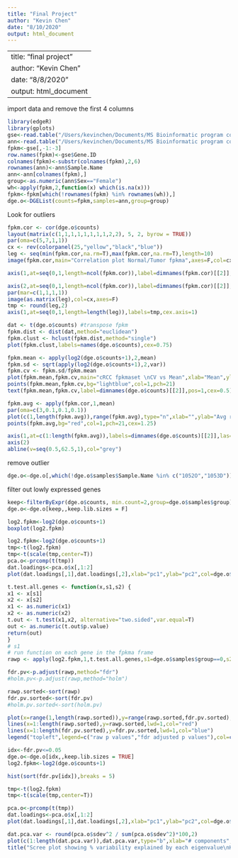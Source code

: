 ```yaml
---
title: "Final Project"
author: "Kevin Chen"
date: "8/10/2020"
output: html_document
---
```


---
title: "final project"
author: "Kevin Chen"
date: "8/8/2020"
output: html_document
---




import data and remove the first 4 columns
```r
library(edgeR)
library(gplots)
gse<-read.table("/Users/kevinchen/Documents/MS Bioinformatic program courses and supplement courses/summer 2020/Gene Expression Data Analysis and Visualization/FInal Project/GSE83931/GSE83931_Counts_and_FPKM.txt",header=T,sep="\t")
ann<-read.table("/Users/kevinchen/Documents/MS Bioinformatic program courses and supplement courses/summer 2020/Gene Expression Data Analysis and Visualization/FInal Project/GSE83931/annotation.txt",header=T,sep="\t")
fpkm<-gse[,-1:-3]
row.names(fpkm)<-gse$Gene.ID
colnames(fpkm)<-substr(colnames(fpkm),2,6)
rownames(ann)<-ann$Sample.Name
ann<-ann[colnames(fpkm),]
group<-as.numeric(ann$Sex=="Female")
wh<-apply(fpkm,2,function(x) which(is.na(x)))
fpkm<-fpkm[which(!rownames(fpkm) %in% rownames(wh)),]
dge.o<-DGEList(counts=fpkm,samples=ann,group=group)
```

Look for outliers 

```r
fpkm.cor <- cor(dge.o$counts)
layout(matrix(c(1,1,1,1,1,1,1,1,2,2), 5, 2, byrow = TRUE))
par(oma=c(5,7,1,1))
cx <- rev(colorpanel(25,"yellow","black","blue"))
leg <- seq(min(fpkm.cor,na.rm=T),max(fpkm.cor,na.rm=T),length=10) 
image(fpkm.cor,main="Correlation plot Normal/Tumor fpkma",axes=F,col=cx)

axis(1,at=seq(0,1,length=ncol(fpkm.cor)),label=dimnames(fpkm.cor)[[2]],cex.axis=0.9,las=2)

axis(2,at=seq(0,1,length=ncol(fpkm.cor)),label=dimnames(fpkm.cor)[[2]],cex.axis=0.9,las=2)
par(mar=c(1,1,1,1))
image(as.matrix(leg),col=cx,axes=F)
tmp <- round(leg,2) 
axis(1,at=seq(0,1,length=length(leg)),labels=tmp,cex.axis=1)
```
```r
dat <- t(dge.o$counts) #transpose fpkm 
fpkm.dist <- dist(dat,method="euclidean") 
fpkm.clust <- hclust(fpkm.dist,method="single") 
plot(fpkm.clust,labels=names(dge.o$counts),cex=0.75)
```


```r
fpkm.mean <- apply(log2(dge.o$counts+1),2,mean) 
fpkm.sd <- sqrt(apply(log2(dge.o$counts+1),2,var)) 
fpkm.cv <- fpkm.sd/fpkm.mean
plot(fpkm.mean,fpkm.cv,main="cRCC fpkmaset \nCV vs Mean",xlab="Mean",ylab="CV",col='blue',cex=1.5,type="n") 
points(fpkm.mean,fpkm.cv,bg="lightblue",col=1,pch=21)
text(fpkm.mean,fpkm.cv,label=dimnames(dge.o$counts)[[2]],pos=1,cex=0.5)
```


```r
fpkm.avg <- apply(fpkm.cor,1,mean)
par(oma=c(3,0.1,0.1,0.1))
plot(c(1,length(fpkm.avg)),range(fpkm.avg),type="n",xlab="",ylab="Avg r",main="Avg correlation of Tumor/Normal samples",axes=F) 
points(fpkm.avg,bg="red",col=1,pch=21,cex=1.25)

axis(1,at=c(1:length(fpkm.avg)),labels=dimnames(dge.o$counts)[[2]],las=2,cex.lab=0.4,cex.axis=0.6)
axis(2)
abline(v=seq(0.5,62.5,1),col="grey")
```

remove outlier
```r
dge.o<-dge.o[,which(!dge.o$samples$Sample.Name %in% c("1052O","1053D")),keep.lib.sizes = TRUE]
```

filter out lowly expressed genes
```r
keep<-filterByExpr(dge.o$counts, min.count=2,group=dge.o$samples$group)
dge.o<-dge.o[keep,,keep.lib.sizes = F]
```

```r

log2.fpkm<-log2(dge.o$counts+1)
boxplot(log2.fpkm)

```


```r
log2.fpkm<-log2(dge.o$counts+1)
tmp<-t(log2.fpkm)
tmp<-t(scale(tmp,center=T))
pca.o<-prcomp(t(tmp))
dat.loadings<-pca.o$x[,1:2]
plot(dat.loadings[,1],dat.loadings[,2],xlab="pc1",ylab="pc2",col=dge.o$samples$group)
```


```r
t.test.all.genes <- function(x,s1,s2) { 
x1 <- x[s1]
x2 <- x[s2]
x1 <- as.numeric(x1)
x2 <- as.numeric(x2)
t.out <- t.test(x1,x2, alternative="two.sided",var.equal=T) 
out <- as.numeric(t.out$p.value)
return(out)
}
# s1
# run function on each gene in the fpkma frame
rawp <- apply(log2.fpkm,1,t.test.all.genes,s1=dge.o$samples$group==0,s2=dge.o$samples$group==1)
```

```r
fdr.pv<-p.adjust(rawp,method="fdr")
#holm.pv<-p.adjust(rawp,method="holm")
```

```r
rawp.sorted<-sort(rawp)
fdr.pv.sorted<-sort(fdr.pv)
#holm.pv.sorted<-sort(holm.pv)

plot(x=range(1,length(rawp.sorted)),y=range(rawp.sorted,fdr.pv.sorted),type="n",main="sorted p-values vs number of genes")
lines(x=1:length(rawp.sorted),y=rawp.sorted,lwd=1,col="red")
lines(x=1:length(fdr.pv.sorted),y=fdr.pv.sorted,lwd=1,col="blue")
legend("topleft",legend=c("raw p values","fdr adjusted p values"),col=c("red","blue"),lwd=1)
```
```r
idx<-fdr.pv<=0.05
dge.o<-dge.o[idx,,keep.lib.sizes = TRUE]
log2.fpkm<-log2(dge.o$counts+1)
```

```r
hist(sort(fdr.pv[idx]),breaks = 5)
```

```r
tmp<-t(log2.fpkm)
tmp<-t(scale(tmp,center=T))
```


```r
pca.o<-prcomp(t(tmp))
dat.loadings<-pca.o$x[,1:2]
plot(dat.loadings[,1],dat.loadings[,2],xlab="pc1",ylab="pc2",col=dge.o$samples$group)
```
```r
dat.pca.var <- round(pca.o$sdev^2 / sum(pca.o$sdev^2)*100,2)
plot(c(1:length(dat.pca.var)),dat.pca.var,type="b",xlab="# components",ylab="% variance",pch=21,col=1,bg=3,cex=1.5)
title("Scree plot showing % variability explained by each eigenvalue\nKIU/OXF dataset")
```

